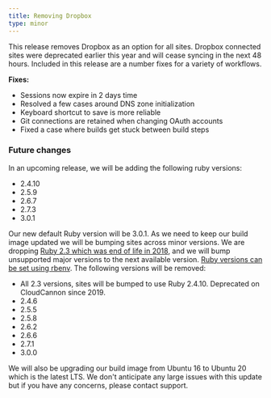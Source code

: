 ```yaml
---
title: Removing Dropbox
type: minor
---
```

This release removes Dropbox as an option for all sites. Dropbox connected sites were deprecated earlier this year and will cease syncing in the next 48 hours. Included in this release are a number fixes for a variety of workflows.

**Fixes:**

* Sessions now expire in 2 days time
* Resolved a few cases around DNS zone initialization
* Keyboard shortcut to save is more reliable
* Git connections are retained when changing OAuth accounts
* Fixed a case where builds get stuck between build steps

### Future changes

In an upcoming release, we will be adding the following ruby versions:

* 2\.4.10
* 2\.5.9
* 2\.6.7
* 2\.7.3
* 3\.0.1

Our new default Ruby version will be 3.0.1. As we need to keep our build image updated we will be bumping sites across minor versions. We are dropping [Ruby 2.3 which was end of life in 2018](https://www.ruby-lang.org/en/news/2019/03/31/support-of-ruby-2-3-has-ended/), and we will bump unsupported major versions to the next available version. [Ruby versions can be set using rbenv](/documentation/build/setup/ruby-versions/#ruby-versions). The following versions will be removed:

* All 2.3 versions, sites will be bumped to use Ruby 2.4.10. Deprecated on CloudCannon since 2019.
* 2\.4.6
* 2\.5.5
* 2\.5.8
* 2\.6.2
* 2\.6.6
* 2\.7.1
* 3\.0.0

We will also be upgrading our build image from Ubuntu 16 to Ubuntu 20 which is the latest LTS. We don't anticipate any large issues with this update but if you have any concerns, please contact support.